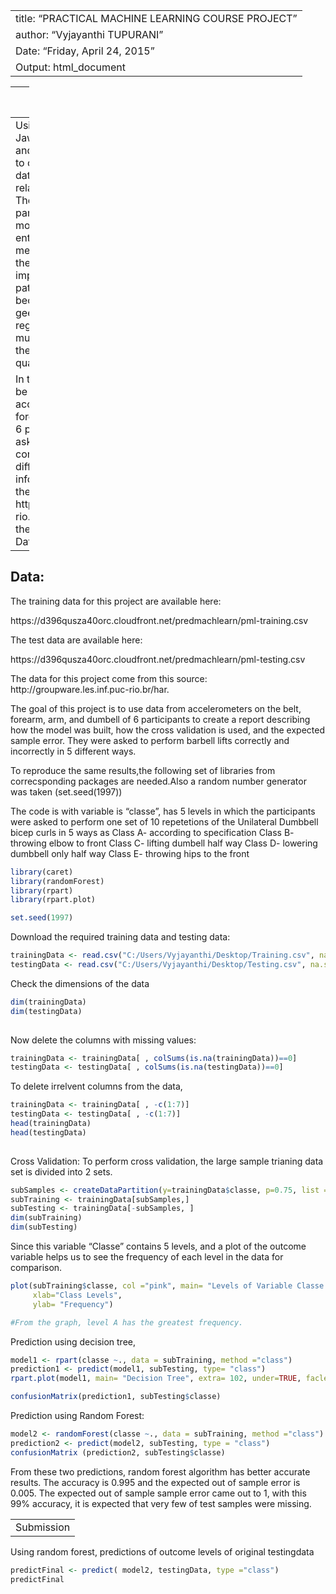 
---
title: "PRACTICAL MACHINE LEARNING COURSE PROJECT"
author: "Vyjayanthi TUPURANI"
Date: "Friday, April 24, 2015"
Output: html_document
---

---
Background Of THIS pROJECT 
---
Using devices such as Jawbone Up, Nike FuelBand, and Fitbit it is now possible to collect a large amount of data about personal activity relatively inexpensively. These type of devices are part of the quantified self movement - a group of enthusiasts who take measurements about themselves regularly to improve their health, to find patterns in their behavior, or because they are tech geeks. One thing that people regularly do is quantify how much of a particular activity they do, but they rarely quantify how well they do it. 

In this project, the goal will be to use data from accelerometers on the belt, forearm, arm, and dumbell of 6 participants. They were asked to perform barbell lifts correctly and incorrectly in 5 different ways. More information is available from the website here: http://groupware.les.inf.puc-rio.br/har (see the section on the Weight Lifting Exercise Dataset). 

---
Data:
---
The training data for this project are available here: 

https://d396qusza40orc.cloudfront.net/predmachlearn/pml-training.csv

The test data are available here: 

https://d396qusza40orc.cloudfront.net/predmachlearn/pml-testing.csv

The data for this project come from this source: http://groupware.les.inf.puc-rio.br/har.

The goal of this project is to use data from accelerometers on the belt, forearm, arm, and dumbell of 6 participants to create a report describing how the model was built, how the cross validation is used, and the expected sample error. They were asked to perform barbell lifts correctly and incorrectly in 5 different ways. 

To reproduce the same results,the following set of libraries from correcsponding packages are needed.Also a random number generator was taken (set.seed(1997))

The code is with variable is "classe", has 5 levels in which the participants were asked to perform one set of 10 repetetions of the Unilateral Dumbbell bicep curls in 5 ways as
Class A- according to specification
Class B- throwing elbow to front
Class C- lifting dumbell half way
Class D- lowering dumbbell only half way
Class E- throwing hips to the front
```r
library(caret)
library(randomForest)
library(rpart)
library(rpart.plot)

set.seed(1997)

```

Download the required training data and testing data:
```r
trainingData <- read.csv("C:/Users/Vyjayanthi/Desktop/Training.csv", na.strings=c("NA","#DIV/0!", ""))
testingData <- read.csv("C:/Users/Vyjayanthi/Desktop/Testing.csv", na.strings=c("NA","#DIV/0!", ""))
```

Check the dimensions of the data

```r
dim(trainingData)
dim(testingData)
 
```

Now delete the columns with missing values:
```r
trainingData <- trainingData[ , colSums(is.na(trainingData))==0]
testingData <- testingData[ , colSums(is.na(testingData))==0]
```

To delete irrelvent columns from the data,
```r
trainingData <- trainingData[ , -c(1:7)]
testingData <- testingData[ , -c(1:7)]
head(trainingData)
head(testingData)
 
```

Cross Validation:
To perform cross validation, the large sample trianing data set is divided into 2 sets.

```r
subSamples <- createDataPartition(y=trainingData$classe, p=0.75, list =FALSE)
subTraining <- trainingData[subSamples,]
subTesting <- trainingData[-subSamples, ]
dim(subTraining)
dim(subTesting)
```

Since this variable "Classe" contains 5 levels, and a plot of the outcome variable helps us to see the frequency of each level in the data for comparison.

```r
plot(subTraining$classe, col ="pink", main= "Levels of Variable Classe within the Training data set",
     xlab="Class Levels", 
     ylab= "Frequency")

#From the graph, level A has the greatest frequency.
```

Prediction using decision tree,
```r
model1 <- rpart(classe ~., data = subTraining, method ="class")
prediction1 <- predict(model1, subTesting, type= "class")
rpart.plot(model1, main= "Decision Tree", extra= 102, under=TRUE, faclen=0)

confusionMatrix(prediction1, subTesting$classe)
```

Prediction using Random Forest:
```r
model2 <- randomForest(classe ~., data = subTraining, method ="class")
prediction2 <- predict(model2, subTesting, type = "class")
confusionMatrix (prediction2, subTesting$classe)
```

From these two predictions, random forest algorithm has better accurate results. The accuracy is 0.995 and the expected out of sample error is 0.005. The expected out of sample sample error came out to 1, with this 99% accuracy, it is expected that very few of test samples were missing.


---
Submission
---

Using random forest, predictions of outcome levels of original testingdata

```r
predictFinal <- predict( model2, testingData, type ="class")
predictFinal
```
 

